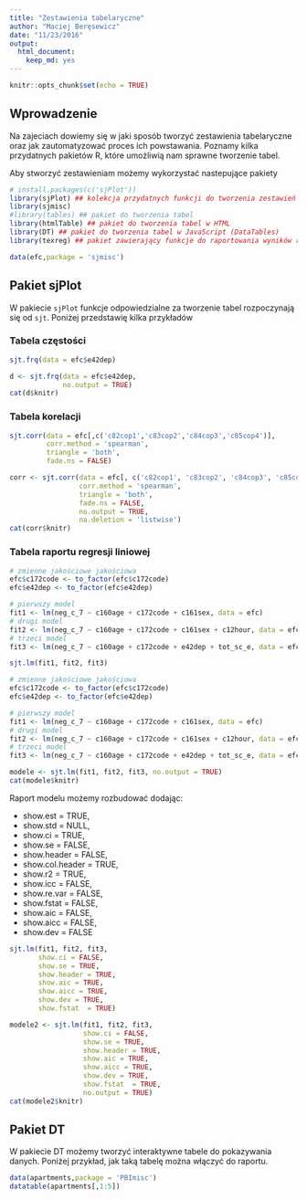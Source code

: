 ```yaml
---
title: "Zestawienia tabelaryczne"
author: "Maciej Beręsewicz"
date: "11/23/2016"
output: 
  html_document: 
    keep_md: yes
---
```


```r
knitr::opts_chunk$set(echo = TRUE)
```

## Wprowadzenie

Na zajeciach dowiemy się w jaki sposób tworzyć zestawienia tabelaryczne oraz jak zautomatyzować proces ich powstawania. Poznamy kilka przydatnych pakietów R, które umożliwią nam sprawne tworzenie tabel.

Aby stworzyć zestawieniam możemy wykorzystać nastepujące pakiety

```r
# install.packages(c('sjPlot'))
library(sjPlot) ## kolekcja przydatnych funkcji do tworzenia zestawień
library(sjmisc)
#library(tables) ## pakiet do tworzenia tabel
library(htmlTable) ## pakiet do tworzenia tabel w HTML
library(DT) ## pakiet do tworzenia tabel w JavaScript (DataTables)
library(texreg) ## pakiet zawierający funkcje do raportowania wyników regresji
```

```r
data(efc,package = 'sjmisc')
```

## Pakiet sjPlot

W pakiecie `sjPlot` funkcje odpowiedzialne za tworzenie tabel rozpoczynają się od `sjt`. Poniżej przedstawię kilka przykładów

### Tabela częstości

```r
sjt.frq(data = efc$e42dep)
```

```r
d <- sjt.frq(data = efc$e42dep,
             no.output = TRUE)
cat(d$knitr)
```

### Tabela korelacji

```r
sjt.corr(data = efc[,c('c82cop1','c83cop2','c84cop3','c85cop4')],
         corr.method = 'spearman',
         triangle = 'both',
         fade.ns = FALSE)
```

```r
corr <- sjt.corr(data = efc[, c('c82cop1', 'c83cop2', 'c84cop3', 'c85cop4')],
                 corr.method = 'spearman',
                 triangle = 'both',
                 fade.ns = FALSE,
                 no.output = TRUE,
                 na.deletion = 'listwise')
cat(corr$knitr)
```


### Tabela raportu regresji liniowej

```r
# zmienne jakościowe jakościowa
efc$c172code <- to_factor(efc$c172code)
efc$e42dep <- to_factor(efc$e42dep)

# pierwszy model
fit1 <- lm(neg_c_7 ~ c160age + c172code + c161sex, data = efc)
# drugi model
fit2 <- lm(neg_c_7 ~ c160age + c172code + c161sex + c12hour, data = efc)
# trzeci model
fit3 <- lm(neg_c_7 ~ c160age + c172code + e42dep + tot_sc_e, data = efc)

sjt.lm(fit1, fit2, fit3)
```


```r
# zmienne jakościowe jakościowa
efc$c172code <- to_factor(efc$c172code)
efc$e42dep <- to_factor(efc$e42dep)

# pierwszy model
fit1 <- lm(neg_c_7 ~ c160age + c172code + c161sex, data = efc)
# drugi model
fit2 <- lm(neg_c_7 ~ c160age + c172code + c161sex + c12hour, data = efc)
# trzeci model
fit3 <- lm(neg_c_7 ~ c160age + c172code + e42dep + tot_sc_e, data = efc)

modele <- sjt.lm(fit1, fit2, fit3, no.output = TRUE)
cat(modele$knitr)
```

Raport modelu możemy rozbudować dodając:

+ show.est = TRUE, 
+ show.std = NULL, 
+ show.ci = TRUE,
+ show.se = FALSE, 
+ show.header = FALSE, 
+ show.col.header = TRUE,
+ show.r2 = TRUE, 
+ show.icc = FALSE, 
+ show.re.var = FALSE,
+ show.fstat = FALSE, 
+ show.aic = FALSE, 
+ show.aicc = FALSE,
+ show.dev = FALSE
  
```r
sjt.lm(fit1, fit2, fit3,
       show.ci = FALSE,
       show.se = TRUE,
       show.header = TRUE,
       show.aic = TRUE,
       show.aicc = TRUE,
       show.dev = TRUE,
       show.fstat  = TRUE)
```

```r
modele2 <- sjt.lm(fit1, fit2, fit3,
                  show.ci = FALSE,
                  show.se = TRUE,
                  show.header = TRUE,
                  show.aic = TRUE,
                  show.aicc = TRUE,
                  show.dev = TRUE,
                  show.fstat  = TRUE,
                  no.output = TRUE)
cat(modele2$knitr)
```

## Pakiet DT

W pakiecie DT możemy tworzyć interaktywne tabele do pokazywania danych. Poniżej przykład, jak taką tabelę można włączyć do raportu.

```r
data(apartments,package = 'PBImisc')
datatable(apartments[,1:5])
```



